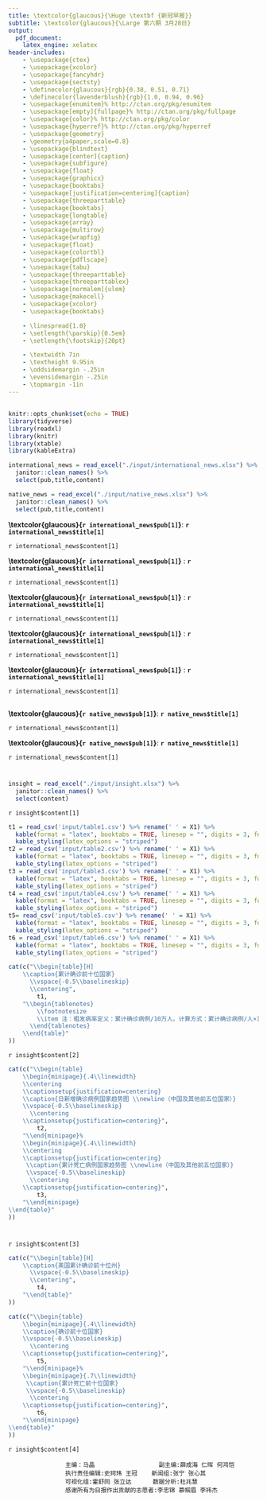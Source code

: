 ```yaml
---
title: \textcolor{glaucous}{\Huge \textbf {新冠早报}}
subtitle: \textcolor{glaucous}{\Large 第六期 3月28日}
output: 
  pdf_document:
    latex_engine: xelatex
header-includes:
    - \usepackage{ctex}
    - \usepackage{xcolor}
    - \usepackage{fancyhdr}
    - \usepackage{sectsty}
    - \definecolor{glaucous}{rgb}{0.38, 0.51, 0.71}
    - \definecolor{lavenderblush}{rgb}{1.0, 0.94, 0.96}
    - \usepackage{enumitem}% http://ctan.org/pkg/enumitem
    - \usepackage[empty]{fullpage}% http://ctan.org/pkg/fullpage
    - \usepackage{color}% http://ctan.org/pkg/color
    - \usepackage{hyperref}% http://ctan.org/pkg/hyperref
    - \usepackage{geometry}
    - \geometry{a4paper,scale=0.8}
    - \usepackage{blindtext}
    - \usepackage[center]{caption}
    - \usepackage{subfigure}
    - \usepackage{float}
    - \usepackage{graphicx}
    - \usepackage{booktabs}
    - \usepackage[justification=centering]{caption}
    - \usepackage{threeparttable}
    - \usepackage{booktabs}
    - \usepackage{longtable}
    - \usepackage{array}
    - \usepackage{multirow}
    - \usepackage{wrapfig}
    - \usepackage{float}
    - \usepackage{colortbl}
    - \usepackage{pdflscape}
    - \usepackage{tabu}
    - \usepackage{threeparttable}
    - \usepackage{threeparttablex}
    - \usepackage[normalem]{ulem}
    - \usepackage{makecell}
    - \usepackage{xcolor}
    - \usepackage{booktabs}

    - \linespread{1.0}
    - \setlength{\parskip}{0.5em}
    - \setlength{\footskip}{20pt}

    - \textwidth 7in
    - \textheight 9.95in
    - \oddsidemargin -.25in
    - \evensidemargin -.25in
    - \topmargin -1in
---
```

\fontsize{13}{13}
\selectfont


\newcommand{\resheading}[1]{%
  \noindent\fcolorbox{lavenderblush}{lavenderblush}{\makebox[\dimexpr\textwidth-2\fboxsep-2\fboxrule][l]{\textbf{~#1}}}%
}


\pagestyle{fancyplain}
\lhead{\includegraphics[height=2cm]{./input/logo.png}}
\rhead{
\begin{tabular}{ccc}
\textcolor{gray}{中美健康峰会「智援组」新冠早报组}\\
\\ \\ \\ \\ \\
\end{tabular}}

\renewcommand{\headrulewidth}{0pt}
\setlength{\headheight}{30pt} 

\resheading{\Large 每日新闻}


## \textcolor{glaucous}{\Large 国际}


```r
knitr::opts_chunk$set(echo = TRUE)
library(tidyverse)
library(readxl)
library(knitr)
library(xtable)
library(kableExtra)

international_news = read_excel("./input/international_news.xlsx") %>%
  janitor::clean_names() %>% 
  select(pub,title,content)

native_news = read_excel("./input/native_news.xlsx") %>%
  janitor::clean_names() %>% 
  select(pub,title,content)
```


**\textcolor{glaucous}{`r international_news$pub[1]`}**: **`r international_news$title[1]`**

`r international_news$content[1]`

**\textcolor{glaucous}{`r international_news$pub[1]`}** : **`r international_news$title[1]`**

`r international_news$content[1]`

**\textcolor{glaucous}{`r international_news$pub[1]`}** : **`r international_news$title[1]`**

`r international_news$content[1]`

**\textcolor{glaucous}{`r international_news$pub[1]`}** : **`r international_news$title[1]`**

`r international_news$content[1]`

**\textcolor{glaucous}{`r international_news$pub[1]`}** : **`r international_news$title[1]`**

`r international_news$content[1]`

## \textcolor{glaucous}{\Large 国内}
**\textcolor{glaucous}{`r native_news$pub[1]`}**: **`r native_news$title[1]`**

`r international_news$content[1]`

**\textcolor{glaucous}{`r native_news$pub[1]`}**: **`r native_news$title[1]`**

`r international_news$content[1]`

\newpage

\resheading{\Large 疫情观察}

\begin{small}
{数据源：约翰霍普金斯大学，The COVID Tracking Project \quad   数据截止至：北京时间3月28日 早4:00}
\end{small}

# \textcolor{glaucous}{一、世界疫情}
```r
insight = read_excel("./input/insight.xlsx") %>%
  janitor::clean_names() %>% 
  select(content)
```

`r insight$content[1]`

\begin{figure}[H]
\caption{世界疫情分布图 (Global Map of Cumulative Confirmed COVID-19 Cases)} %最终文档中希望显示的图片标题
\centering
\includegraphics[]{./input/covid1.png} %插入图片，[]中设置图片大小，{}中是图片文件名
\label{} %用于文内引用的标签
\end{figure}


```r
t1 = read_csv('input/table1.csv') %>% rename(' ' = X1) %>% 
  kable(format = "latex", booktabs = TRUE, linesep = "", digits = 3, format.args = list(big.mark = ',')) %>% 
  kable_styling(latex_options = "striped")
t2 = read_csv('input/table2.csv') %>% rename(' ' = X1) %>% 
  kable(format = "latex", booktabs = TRUE, linesep = "", digits = 3, format.args = list(big.mark = ',')) %>% 
  kable_styling(latex_options = "striped")
t3 = read_csv('input/table3.csv') %>% rename(' ' = X1) %>% 
  kable(format = "latex", booktabs = TRUE, linesep = "", digits = 3, format.args = list(big.mark = ',')) %>% 
  kable_styling(latex_options = "striped")
t4 = read_csv('input/table4.csv') %>% rename(' ' = X1) %>% 
  kable(format = "latex", booktabs = TRUE, linesep = "", digits = 3, format.args = list(big.mark = ',')) %>% 
  kable_styling(latex_options = "striped")
t5= read_csv('input/table5.csv') %>% rename(' ' = X1) %>% 
  kable(format = "latex", booktabs = TRUE, linesep = "", digits = 3, format.args = list(big.mark = ',')) %>% 
  kable_styling(latex_options = "striped")
t6 = read_csv('input/table6.csv') %>% rename(' ' = X1) %>% 
  kable(format = "latex", booktabs = TRUE, linesep = "", digits = 3, format.args = list(big.mark = ',')) %>% 
  kable_styling(latex_options = "striped")
```

```r
cat(c("\\begin{table}[H]
    \\caption{累计确诊前十位国家}
      \\vspace{-0.5\\baselineskip}
      \\centering",
        t1,
    "\\begin{tablenotes}
        \\footnotesize
        \\item 注：粗发病率定义：累计确诊病例/10万人。计算方式：累计确诊病例/⼈×10万  %此处加入注释信息
      \\end{tablenotes}
    \\end{table}"
))
```


\newpage

`r insight$content[2]`

```r
cat(c("\\begin{table}
    \\begin{minipage}{.4\\linewidth}
    \\centering
    \\captionsetup{justification=centering}
    \\caption{日新增确诊病例国家趋势图 \\newline（中国及其他前五位国家）}
    \\vspace{-0.5\\baselineskip}
      \\centering
    \\captionsetup{justification=centering}",
        t2,
    "\\end{minipage}%
    \\begin{minipage}{.4\\linewidth}
    \\centering
    \\captionsetup{justification=centering}
     \\caption{累计死亡病例国家趋势图 \\newline（中国及其他前五位国家）}
     \\vspace{-0.5\\baselineskip}
      \\centering
    \\captionsetup{justification=centering}",
        t3,
    "\\end{minipage} 
\\end{table}"
))
```


\begin{figure}[H]
\centering
\begin{minipage}[b]{0.45\linewidth}
\caption{日新增确诊病例国家趋势图\\（中国及其他前五位国家）}
\includegraphics[]{./input/covid2.pdf}
\label{}
\end{minipage}
\quad
\begin{minipage}[b]{0.45\linewidth}
\caption{累计死亡病例国家趋势图\\（中国及其他前五位国家） }
\includegraphics[]{./input/covid3.pdf}
\label{}
\end{minipage}
\end{figure}

\newpage

# \textcolor{glaucous}{二、美国疫情}

`r insight$content[3]`

\begin{figure}[H] 
\caption{美国本土疫情分布图 (Map of Cumulative Confirmed COVID-19 Cases in Contiguous U.S.)} %最终文档中希望显示的图片标题
\centering
\includegraphics[]{./input/covid4.png} %插入图片，[]中设置图片大小，{}中是图片文件名
\label{} %用于文内引用的标签
\end{figure}


```r
cat(c("\\begin{table}[H]
    \\caption{美国累计确诊前十位州}
      \\vspace{-0.5\\baselineskip}
      \\centering",
        t4,
    "\\end{table}"
))
```


\newpage

\begin{figure}[H]
\centering
\begin{minipage}[b]{0.45\linewidth}
\caption{美国累计确诊前五位州趋势图}
\includegraphics[]{./input/covid5.pdf}
\label{}
\end{minipage}
\quad
\begin{minipage}[b]{0.45\linewidth}
\caption{美国⽇新增确诊前五位州趋势图}
\includegraphics[]{./input/covid5.pdf}
\label{}
\end{minipage}
\end{figure}


```r
cat(c("\\begin{table}
    \\begin{minipage}{.4\\linewidth}
    \\caption{确诊前十位国家}
    \\vspace{-0.5\\baselineskip}
      \\centering
    \\captionsetup{justification=centering}",
        t5,
    "\\end{minipage}%
    \\begin{minipage}{.7\\linewidth}
     \\caption{累计死亡前十位国家}
     \\vspace{-0.5\\baselineskip}
      \\centering
    \\captionsetup{justification=centering}",
        t6,
    "\\end{minipage} 
\\end{table}"
))
```


`r insight$content[4]`



                    主编：马晶                  副主编:薛成海 仁晖 何鸿恺
                    执行责任编辑:史珂玮 王冠    新闻组:张宁 张心其
                    可视化组:霍舒同 张立达      数据分析:杜兆慧
                    感谢所有为日报作出贡献的志愿者:李忠锦 慕帼眉 李祎杰
